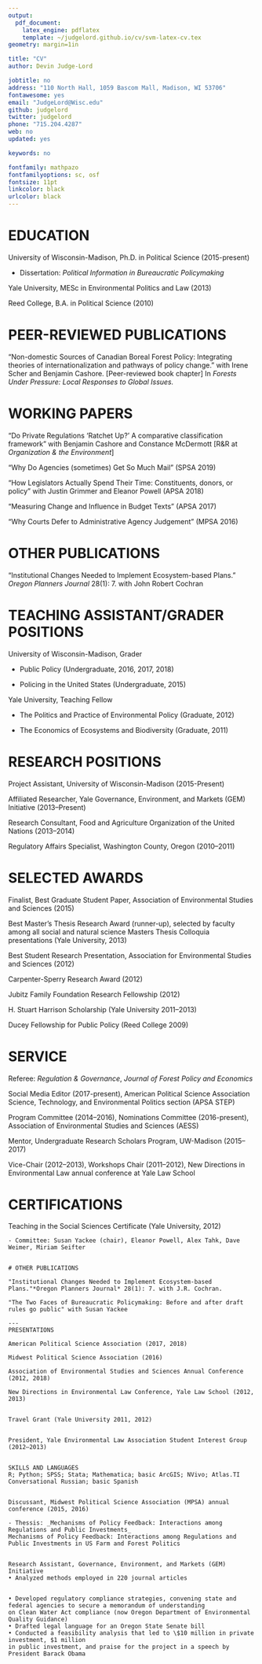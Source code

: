 ```yaml
---
output: 
  pdf_document:
    latex_engine: pdflatex
    template: ~/judgelord.github.io/cv/svm-latex-cv.tex
geometry: margin=1in

title: "CV"
author: Devin Judge-Lord

jobtitle: no
address: "110 North Hall, 1059 Bascom Mall, Madison, WI 53706"
fontawesome: yes
email: "JudgeLord@Wisc.edu"
github: judgelord
twitter: judgelord
phone: "715.204.4287"
web: no
updated: yes

keywords: no

fontfamily: mathpazo
fontfamilyoptions: sc, osf
fontsize: 11pt
linkcolor: black
urlcolor: black
---
```


# EDUCATION

University of Wisconsin-Madison, Ph.D. in Political Science (2015-present)

- Dissertation: _Political Information in Bureaucratic Policymaking_

Yale University, MESc in Environmental Politics and Law (2013)

Reed College, B.A. in Political Science (2010)

# PEER-REVIEWED PUBLICATIONS

"Non-domestic Sources of Canadian Boreal Forest Policy: Integrating theories of internationalization and pathways of policy change." with Irene Scher and Benjamin Cashore. [Peer-reviewed book chapter] In *Forests Under Pressure: Local Responses to Global Issues.* 

# WORKING PAPERS

"Do Private Regulations 'Ratchet Up?' A comparative classification framework" with Benjamin Cashore and Constance McDermott [R\&R at *Organization \& the Environment*]

"Why Do Agencies (sometimes) Get So Much Mail" (SPSA 2019)

"How Legislators Actually Spend Their Time: Constituents, donors, or policy" with Justin Grimmer and Eleanor Powell (APSA 2018)

"Measuring Change and Influence in Budget Texts" (APSA 2017)

"Why Courts Defer to Administrative Agency Judgement" (MPSA 2016)

# OTHER PUBLICATIONS

"Institutional Changes Needed to Implement Ecosystem-based Plans." *Oregon Planners Journal* 28(1): 7. with John Robert Cochran


# TEACHING ASSISTANT/GRADER POSITIONS

University of Wisconsin-Madison, Grader

- Public Policy (Undergraduate, 2016, 2017, 2018)

- Policing in the United States (Undergraduate, 2015)

Yale University, Teaching Fellow

- The Politics and Practice of Environmental Policy (Graduate, 2012)

- The Economics of Ecosystems and Biodiversity (Graduate, 2011)


# RESEARCH POSITIONS

Project Assistant, University of Wisconsin-Madison (2015-Present)

Affiliated Researcher, Yale Governance, Environment, and Markets (GEM) Initiative (2013–Present)

Research Consultant, Food and Agriculture Organization of the United Nations (2013–2014)

Regulatory Affairs Specialist, Washington County, Oregon (2010–2011)


# SELECTED AWARDS

Finalist, Best Graduate Student Paper, Association of Environmental Studies and Sciences (2015)

Best Master’s Thesis Research Award (runner-up), selected by faculty among all social
and natural science Masters Thesis Colloquia presentations (Yale University, 2013)

Best Student Research Presentation, Association for Environmental Studies and Sciences (2012)

Carpenter-Sperry Research Award (2012)

Jubitz Family Foundation Research Fellowship (2012)

H. Stuart Harrison Scholarship (Yale University 2011–2013)

Ducey Fellowship for Public Policy (Reed College 2009)


# SERVICE

Referee: *Regulation \& Governance*, *Journal of Forest Policy and Economics*

Social Media Editor (2017-present), American Political Science Association Science, Technology, and Environmental Politics section (APSA STEP) 

Program Committee (2014–2016), Nominations Committee (2016-present), Association of Environmental Studies and Sciences (AESS) 

Mentor, Undergraduate Research Scholars Program, UW-Madison (2015–2017)

Vice-Chair (2012–2013), Workshops Chair (2011–2012), New Directions in Environmental Law
annual conference at Yale Law School


# CERTIFICATIONS

Teaching in the Social Sciences Certificate (Yale University, 2012)









```extra
- Committee: Susan Yackee (chair), Eleanor Powell, Alex Tahk, Dave Weimer, Miriam Seifter


# OTHER PUBLICATIONS

"Institutional Changes Needed to Implement Ecosystem-based Plans."*Oregon Planners Journal* 28(1): 7. with J.R. Cochran.

"The Two Faces of Bureaucratic Policymaking: Before and after draft rules go public" with Susan Yackee

---
PRESENTATIONS

American Political Science Association (2017, 2018)

Midwest Political Science Association (2016)

Association of Environmental Studies and Sciences Annual Conference (2012, 2018)

New Directions in Environmental Law Conference, Yale Law School (2012, 2013)


Travel Grant (Yale University 2011, 2012)


President, Yale Environmental Law Association Student Interest Group (2012–2013)


SKILLS AND LANGUAGES
R; Python; SPSS; Stata; Mathematica; basic ArcGIS; NVivo; Atlas.TI
Conversational Russian; basic Spanish


Discussant, Midwest Political Science Association (MPSA) annual conference (2015, 2016)

- Thessis: _Mechanisms of Policy Feedback: Interactions among Regulations and Public Investments_
Mechanisms of Policy Feedback: Interactions among Regulations and Public Investments in US Farm and Forest Politics


Research Assistant, Governance, Environment, and Markets (GEM) Initiative
• Analyzed methods employed in 220 journal articles


• Developed regulatory compliance strategies, convening state and federal agencies to secure a memorandum of understanding
on Clean Water Act compliance (now Oregon Department of Environmental Quality Guidance)
• Drafted legal language for an Oregon State Senate bill
• Conducted a feasibility analysis that led to \$10 million in private investment, $1 million
in public investment, and praise for the project in a speech by President Barack Obama
```